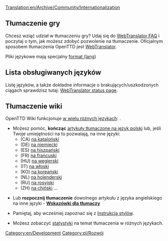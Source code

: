 [[Translation:en/Archive/Community/Internationalization]]


==Tłumaczenie gry==

Chcesz wziąć udział w tłumaczeniu gry?  Udaj się do [http://translator.openttd.org/en/faq WebTranslator FAQ] i poczytaj o tym, jak możesz zdobyć pozwolenie na tłumaczenie. Oficjalnym sposobem tłumaczenia OpenTTD jest [[pl/Archive/Development/WebTranslator3|WebTranslator]].

Pliki językowe mają specjalny [[pl/Archive/Source/Format plików lang|format (lang)]]

==Lista obsługiwanych języków==

Listę języków, a także dokładne informacje o brakujących/uszkodzonych ciągach sprawdzisz tutaj:
[https://translator.openttd.org/project/openttd-trunk WebTranslator status page].

==Tłumaczenie wiki==
OpenTTD Wiki funkcjonuje [[:Category:en/Articles in other languages|w wielu różnych językach]]: 
.



*Możesz pomóc, '''kończąc''' [[:Category:pl/Manual/Base Set/Trains/Tłumaczone na język polski|artykuły tłumaczone na język polski]] lub, jeśli Twoje umiejętności na to pozwalają, na inne języki:
**(CA) [[:Category:ca/Manual/Base Set/Articles traduint-se al català|na kataloński]]
**(DE) [[:Category:de/Manual/Base Set/Artikel, welche in die deutsche Sprache übersetzt werden|na niemiecki]]
**(ES) [[:Category:es/Manual/Base Set/Artículos que se están traduciendo al español|na hiszpański]]
**(FR) [[:Category:fr/Manual/Base Set/Cargos/À traduire en français|na francuski]]
**(HU) [[:Category:hu/Manual/Base Set/Cargos/Fordításban|na węgierski]]
**(IT) [[:Category:it/Manual/Base Set/Cargos/Articoli in fase di traduzione|na włoski]]
**(KO) [[:Category:ko/Archive/Community/한국어로 번역 중인 문서|na koreański]]
**(NL) [[:Category:nl/Manual/Base Set/Cargos/Artikelen die worden vertaald|na holenderski]]
**(RU) [[:Category:ru/Manual/Base Set/Road Vehicles/Статьи, которые в настоящее время переводятся на русский язык|na rosyjski]]
**(ZH) [[:Category:zh/中文文章|na chiński]] ...

*Lub '''rozpocznij tłumaczenie''' dowolnego artykułu z języka angielskiego na inne języki - '''[https://openttd-polska.pl/Thread-OpenTTD-Wiki-w-j%C4%99zyku-polskim?pid=25733#pid25733 Wskazówki dla tłumaczy]'''

*Pamiętaj, aby wcześniej zapoznać się z [[pl/Wiki/Instrukcja Stylów#strony-jezykach-innych-niz-angielski|Instrukcją stylów]].

*Możesz zobaczyć [[:Category:en/Other languages|statystyki]] na temat tłumaczenia w różnych językach.

[[Category:en/Development]][[Category:pl/Rozwój]]